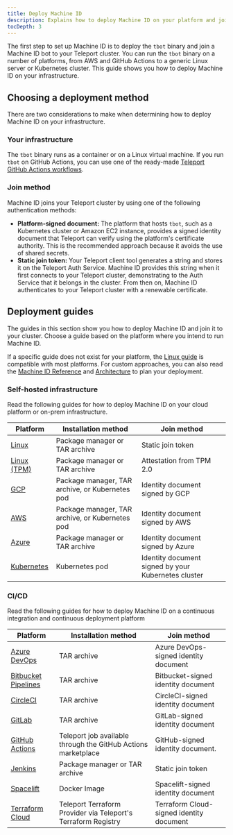 ```yaml
---
title: Deploy Machine ID
description: Explains how to deploy Machine ID on your platform and join it to your Teleport cluster.
tocDepth: 3
---
```


The first step to set up Machine ID is to deploy the `tbot` binary and join a
Machine ID bot to your Teleport cluster. You can run the `tbot` binary on a
number of platforms, from AWS and GitHub Actions to a generic Linux server or
Kubernetes cluster. This guide shows you how to deploy Machine ID on your
infrastructure.

## Choosing a deployment method

There are two considerations to make when determining how to deploy Machine ID on
your infrastructure.

### Your infrastructure

The `tbot` binary runs as a container or on a Linux virtual machine. If you run
`tbot` on GitHub Actions, you can use one of the ready-made [Teleport GitHub
Actions workflows](https://github.com/teleport-actions).

### Join method

Machine ID joins your Teleport cluster by using one of the following
authentication methods:

- **Platform-signed document:** The platform that hosts `tbot`, such as a
  Kubernetes cluster or Amazon EC2 instance, provides a signed identity document
  that Teleport can verify using the platform's certificate authority. This is
  the recommended approach because it avoids the use of shared secrets.
- **Static join token:** Your Teleport client tool generates a string and stores
  it on the Teleport Auth Service. Machine ID provides this string when it first
  connects to your Teleport cluster, demonstrating to the Auth Service that it
  belongs in the cluster. From then on, Machine ID authenticates to your
  Teleport cluster with a renewable certificate.

## Deployment guides

The guides in this section show you how to deploy Machine ID and join it
to your cluster. Choose a guide based on the platform where you intend to run
Machine ID.

If a specific guide does not exist for your platform, the [Linux
guide](linux.mdx) is compatible with most platforms. For
custom approaches, you can also read the [Machine ID Reference](../../../reference/machine-id/machine-id.mdx)
and [Architecture](../../../reference/architecture/machine-id-architecture.mdx) to plan your deployment.

### Self-hosted infrastructure

Read the following guides for how to deploy Machine ID on your cloud platform or
on-prem infrastructure.

| Platform                                  | Installation method                             | Join method                                         |
|-------------------------------------------|-------------------------------------------------|-----------------------------------------------------|
| [Linux](linux.mdx)           | Package manager or TAR archive                  | Static join token                                   |
| [Linux (TPM)](linux-tpm.mdx) | Package manager or TAR archive                  | Attestation from TPM 2.0                            |
| [GCP](gcp.mdx)               | Package manager, TAR archive, or Kubernetes pod | Identity document signed by GCP                     |
| [AWS](aws.mdx)               | Package manager, TAR archive, or Kubernetes pod | Identity document signed by AWS                     |
| [Azure](azure.mdx)           | Package manager or TAR archive                  | Identity document signed by Azure                   |
| [Kubernetes](kubernetes.mdx) | Kubernetes pod                                  | Identity document signed by your Kubernetes cluster |

### CI/CD

Read the following guides for how to deploy Machine ID on a continuous
integration and continuous deployment platform

| Platform                                                                                               | Installation method                                           | Join method                              |
|--------------------------------------------------------------------------------------------------------|---------------------------------------------------------------|------------------------------------------|
| [Azure DevOps](azure-devops.mdx)                                                                       | TAR archive                                                   | Azure DevOps-signed identity document    |
| [Bitbucket Pipelines](bitbucket.mdx)                                                                   | TAR archive                                                   | Bitbucket-signed identity document       |
| [CircleCI](circleci.mdx)                                                                               | TAR archive                                                   | CircleCI-signed identity document        |
| [GitLab](gitlab.mdx)                                                                                   | TAR archive                                                   | GitLab-signed identity document          |
| [GitHub Actions](github-actions.mdx)                                                                   | Teleport job available through the GitHub Actions marketplace | GitHub-signed identity document.         |
| [Jenkins](jenkins.mdx)                                                                                 | Package manager or TAR archive                                | Static join token                        |
| [Spacelift](../../../admin-guides/infrastructure-as-code/terraform-provider/spacelift.mdx)             | Docker Image                                                  | Spacelift-signed identity document       |
| [Terraform Cloud](../../../admin-guides/infrastructure-as-code/terraform-provider/terraform-cloud.mdx) | Teleport Terraform Provider via Teleport's Terraform Registry | Terraform Cloud-signed identity document |
